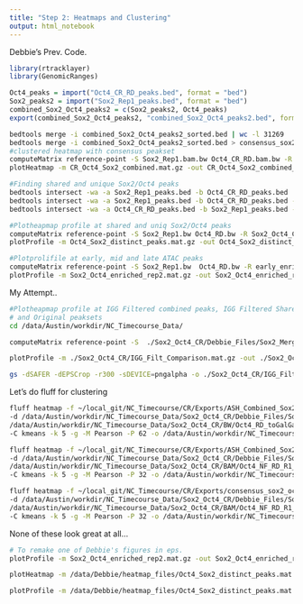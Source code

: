 ```yaml
---
title: "Step 2: Heatmaps and Clustering"
output: html_notebook
---
```


Debbie's Prev. Code.
```r
library(rtracklayer)
library(GenomicRanges)

Oct4_peaks = import("Oct4_CR_RD_peaks.bed", format = "bed")
Sox2_peaks2 = import("Sox2_Rep1_peaks.bed", format = "bed")
combined_Sox2_Oct4_peaks2 = c(Sox2_peaks2, Oct4_peaks)
export(combined_Sox2_Oct4_peaks2, "combined_Sox2_Oct4_peaks2.bed", format ="bed")

```

```bash
bedtools merge -i combined_Sox2_Oct4_peaks2_sorted.bed | wc -l 31269
bedtools merge -i combined_Sox2_Oct4_peaks2_sorted.bed > consensus_sox2_oct4_peaks2.bed 
#clustered heatmap with consensus peakset
computeMatrix reference-point -S Sox2_Rep1.bam.bw Oct4_CR_RD.bam.bw -R consensus_sox2_oct4_peaks2.bed -b 1000 -a 1000 -bs 5 -o CR_Oct4_Sox2_combined.mat.gz --missingDataAsZero --referencePoint center
plotHeatmap -m CR_Oct4_Sox2_combined.mat.gz -out CR_Oct4_Sox2_combined_2.png --colorMap Blues --dpi 600 --kmeans 6

#Finding shared and unique Sox2/Oct4 peaks
bedtools intersect -wa -a Sox2_Rep1_peaks.bed -b Oct4_CR_RD_peaks.bed | uniq > Sox2_Oct4_CR_peaks.bed | 6157
bedtools intersect -wa -a Sox2_Rep1_peaks.bed -b Oct4_CR_RD_peaks.bed -v | uniq > Sox2_only_CR_peaks.bed| 18318
bedtools intersect -wa -a Oct4_CR_RD_peaks.bed -b Sox2_Rep1_peaks.bed -v | uniq > Oct4_only_CR_peaks.bed | 7398

#Plotheapmap profile at shared and uniq Sox2/Oct4 peaks
computeMatrix reference-point -S Sox2_Rep1.bw Oct4_RD.bw -R Sox2_Oct4_CR_peaks.bed Sox2_only_CR_peaks.bed Oct4_only_CR_peaks.bed -b 1000 -a 1000 -bs 5 -o Oct4_Sox2_distinct_peaks.mat.gz --missingDataAsZero --referencePoint center
plotProfile -m Oct4_Sox2_distinct_peaks.mat.gz -out Oct4_Sox2_distinct_peaks.png --plotType heatmap 

#Plotprolifile at early, mid and late ATAC peaks
computeMatrix reference-point -S Sox2_Rep1.bw  Oct4_RD.bw -R early_enriched_all.bed mid_peaks_uniq.bed late_enriched_all.bed  -b 2000 -a 2000 --skipZeros -o Sox2_Oct4_enriched_rep2.mat.gz --referencePoint center
plotProfile -m Sox2_Oct4_enriched_rep2.mat.gz -out Sox2_Oct4_enriched_rep.png
```

My Attempt..
```bash
#Plotheapmap profile at IGG Filtered combined peaks, IGG Filtered Shared peaks
# and Original peaksets
cd /data/Austin/workdir/NC_Timecourse_Data/

computeMatrix reference-point -S  ./Sox2_Oct4_CR/Debbie_Files/Sox2_Merged.bw ./Sox2_Oct4_CR/BW/Oct4_NF_RD_R1_toGalGal6_nodups.BAM.bw -R ~/local_git/NC_Timecourse/CR/Exports/ASH_Combined_Sox2_Oct4_peaks.bed ~/local_git/NC_Timecourse/CR/Exports/ASH_Shared_Sox2_Oct4_peaks.bed ./Sox2_Oct4_CR/Debbie_Files/consensus_sox2_oct4_peaks2.bed -b 1000 -a 1000 -bs 5 -o ./Sox2_Oct4_CR/IGG_Filt_Comparison.mat.gz --missingDataAsZero --referencePoint center --numberOfProcessors max

plotProfile -m ./Sox2_Oct4_CR/IGG_Filt_Comparison.mat.gz -out ./Sox2_Oct4_CR/IGG_Filt_Comparison.eps --colors "#9d3895,#FFFFFF,#E06C75" --plotType heatmap --dpi 600 

gs -dSAFER -dEPSCrop -r300 -sDEVICE=pngalpha -o ./Sox2_Oct4_CR/IGG_Filt_Comparison.png ./Sox2_Oct4_CR/IGG_Filt_Comparison.eps

```

Let's do fluff for clustering
```bash
fluff heatmap -f ~/local_git/NC_Timecourse/CR/Exports/ASH_Combined_Sox2_Oct4_peaks.bed \
-d /data/Austin/workdir/NC_Timecourse_Data/Sox2_Oct4_CR/Debbie_Files/Sox2_Merged.bw \
/data/Austin/workdir/NC_Timecourse_Data/Sox2_Oct4_CR/BW/Oct4_RD_toGalGal6.bw \
-C kmeans -k 5 -g -M Pearson -P 62 -o /data/Austin/workdir/NC_Timecourse_Data/Sox2_Oct4_CR/fluff_Sox2_Oct4_at_CombinedPeaks2

fluff heatmap -f ~/local_git/NC_Timecourse/CR/Exports/ASH_Combined_Sox2_Oct4_peaks.bed \
-d /data/Austin/workdir/NC_Timecourse_Data/Sox2_Oct4_CR/Debbie_Files/Sox2_Merged.bam \
/data/Austin/workdir/NC_Timecourse_Data/Sox2_Oct4_CR/BAM/Oct4_NF_RD_R1_toGalGal6_nodups.bam \
-C kmeans -k 5 -g -M Pearson -P 32 -o /data/Austin/workdir/NC_Timecourse_Data/Sox2_Oct4_CR/fluff_Sox2_Oct4_at_CombinedPeaks_bams

fluff heatmap -f ~/local_git/NC_Timecourse/CR/Exports/consensus_sox2_oct4_peaks2.bed \
-d /data/Austin/workdir/NC_Timecourse_Data/Sox2_Oct4_CR/Debbie_Files/Sox2_Merged.bam \
/data/Austin/workdir/NC_Timecourse_Data/Sox2_Oct4_CR/BAM/Oct4_NF_RD_R1_toGalGal6_nodups.bam \
-C kmeans -k 5 -g -M Pearson -P 32 -o /data/Austin/workdir/NC_Timecourse_Data/Sox2_Oct4_CR/fluff_Sox2_Oct4_at_consensus_sox2_oct4_peaks2_bams
```

None of these look great at all...


```bash
# To remake one of Debbie's figures in eps. 
plotProfile -m Sox2_Oct4_enriched_rep2.mat.gz -out Sox2_Oct4_enriched_rep2.eps
```

```bash
plotHeatmap -m /data/Debbie/heatmap_files/Oct4_Sox2_distinct_peaks.mat.gz -out Oct4_Sox2_distinct_peaks_redblu.eps --colorList "#0584BC","#FFFFFF","#E45649" --dpi 600 

plotProfile -m /data/Debbie/heatmap_files/Oct4_Sox2_distinct_peaks.mat.gz -out Oct4_Sox2_distinct_peaks_redblu_2.eps --colors bwr --plotType heatmap --dpi 600 
```

